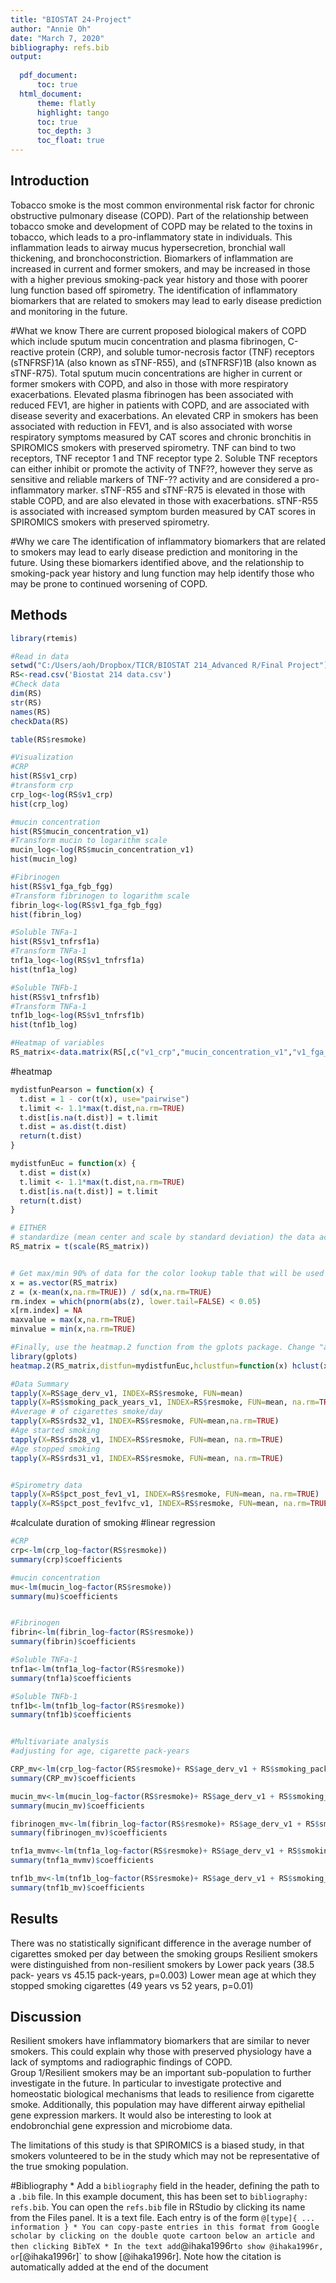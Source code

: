 ```yaml
---
title: "BIOSTAT 24-Project"
author: "Annie Oh"
date: "March 7, 2020"
bibliography: refs.bib
output: 
  
  pdf_document:
      toc: true
  html_document:
      theme: flatly
      highlight: tango
      toc: true
      toc_depth: 3
      toc_float: true
---
```


## Introduction
Tobacco smoke is the most common environmental risk factor for chronic obstructive pulmonary disease (COPD). Part of the relationship between tobacco smoke and development of COPD may be related to the toxins in tobacco, which leads to a pro-inflammatory state in individuals. This inflammation leads to airway mucus hypersecretion, bronchial wall thickening, and bronchoconstriction. Biomarkers of inflammation are increased in current and former smokers, and may be increased in those with a higher previous smoking-pack year history and those with poorer lung function based off spirometry.  The identification of inflammatory biomarkers that are related to smokers may lead to early disease prediction and monitoring in the future.

#What we know
There are current proposed biological makers of COPD which include sputum mucin concentration and plasma fibrinogen, C-reactive protein (CRP), and soluble tumor-necrosis factor (TNF) receptors (sTNFRSF)1A (also known as sTNF-R55), and (sTNFRSF)1B (also known as sTNF-R75). 
Total sputum mucin concentrations are higher in current or former smokers with COPD, and also in those with more respiratory exacerbations. Elevated plasma fibrinogen has been associated with reduced FEV1, are higher in patients with COPD, and are associated with disease severity and exacerbations. An elevated CRP in smokers has been associated with reduction in FEV1, and is also associated with worse respiratory symptoms measured by CAT scores and chronic bronchitis in SPIROMICS smokers with preserved spirometry. 
TNF can bind to two receptors, TNF receptor 1 and TNF receptor type 2. Soluble TNF receptors can either inhibit or promote the activity of TNF??, however they serve as sensitive and reliable markers of TNF-?? activity and are considered a pro-inflammatory marker. sTNF-R55 and sTNF-R75 is elevated in those with stable COPD, and are also elevated in those with exacerbations. sTNF-R55 is associated with increased symptom burden measured by CAT scores in SPIROMICS smokers with preserved spirometry. 

#Why we care
The identification of inflammatory biomarkers that are related to smokers may lead to early disease prediction and monitoring in the future. Using these biomarkers identified above, and the relationship to smoking-pack year history and lung function may help identify those who may be prone to continued worsening of COPD. 




## Methods
```r
library(rtemis)

#Read in data
setwd("C:/Users/aoh/Dropbox/TICR/BIOSTAT 214_Advanced R/Final Project")
RS<-read.csv('Biostat 214 data.csv')
#Check data
dim(RS)
str(RS)
names(RS)
checkData(RS)

table(RS$resmoke)

#Visualization
#CRP
hist(RS$v1_crp)
#transform crp
crp_log<-log(RS$v1_crp)
hist(crp_log)

#mucin concentration
hist(RS$mucin_concentration_v1)
#Transform mucin to logarithm scale 
mucin_log<-log(RS$mucin_concentration_v1)
hist(mucin_log)

#Fibrinogen
hist(RS$v1_fga_fgb_fgg)
#Transform fibrinogen to logarithm scale
fibrin_log<-log(RS$v1_fga_fgb_fgg)
hist(fibrin_log)

#Soluble TNFa-1
hist(RS$v1_tnfrsf1a)
#Transform TNFa-1
tnf1a_log<-log(RS$v1_tnfrsf1a)
hist(tnf1a_log)

#Soluble TNFb-1
hist(RS$v1_tnfrsf1b)
#Transform TNFa-1
tnf1b_log<-log(RS$v1_tnfrsf1b)
hist(tnf1b_log)

```

```r
#Heatmap of variables
RS_matrix<-data.matrix(RS[,c("v1_crp","mucin_concentration_v1","v1_fga_fgb_fgg", "v1_tnfrsf1a", "v1_tnfrsf1b")])


```

#heatmap
```r
mydistfunPearson = function(x) {
  t.dist = 1 - cor(t(x), use="pairwise")
  t.limit <- 1.1*max(t.dist,na.rm=TRUE)
  t.dist[is.na(t.dist)] = t.limit
  t.dist = as.dist(t.dist)
  return(t.dist)
}

mydistfunEuc = function(x) {
  t.dist = dist(x)
  t.limit <- 1.1*max(t.dist,na.rm=TRUE)
  t.dist[is.na(t.dist)] = t.limit
  return(t.dist)
}

# EITHER
# standardize (mean center and scale by standard deviation) the data across each gene, so that genes with high expression don't outweigh genes with low expression
RS_matrix = t(scale(RS_matrix))


# Get max/min 90% of data for the color lookup table that will be used to color the individual blocks of the heatmap. Basically, doing this so outliers don't set the color limits leading to most things in between looking the same.
x = as.vector(RS_matrix)
z = (x-mean(x,na.rm=TRUE)) / sd(x,na.rm=TRUE)
rm.index = which(pnorm(abs(z), lower.tail=FALSE) < 0.05)
x[rm.index] = NA
maxvalue = max(x,na.rm=TRUE)
minvalue = min(x,na.rm=TRUE)
```

```r
#Finally, use the heatmap.2 function from the gplots package. Change "average" to "complete" for complete linkage, and change mydistfunPearson to mydistfunEuc for Euclidean distance. I find that the two different distance functions highlight different aspects of the data, with the Euclidean distance metric tending to put outlier samples into their own polarized branch.
library(gplots)
heatmap.2(RS_matrix,distfun=mydistfunEuc,hclustfun=function(x) hclust(x,method="complete"),cexRow=0.7,breaks=seq(minvalue,maxvalue,length.out=76),col=bluered(75),na.color="grey",offsetRow=0,trace="none",density.info="none")

```


```r
#Data Summary
tapply(X=RS$age_derv_v1, INDEX=RS$resmoke, FUN=mean)
tapply(X=RS$smoking_pack_years_v1, INDEX=RS$resmoke, FUN=mean, na.rm=TRUE)
#Average # of cigarettes smoke/day
tapply(X=RS$rds32_v1, INDEX=RS$resmoke, FUN=mean,na.rm=TRUE)
#Age started smoking
tapply(X=RS$rds28_v1, INDEX=RS$resmoke, FUN=mean, na.rm=TRUE)
#Age stopped smoking
tapply(X=RS$rds31_v1, INDEX=RS$resmoke, FUN=mean, na.rm=TRUE)


#Spirometry data 
tapply(X=RS$pct_post_fev1_v1, INDEX=RS$resmoke, FUN=mean, na.rm=TRUE)
tapply(X=RS$pct_post_fev1fvc_v1, INDEX=RS$resmoke, FUN=mean, na.rm=TRUE)


```

#calculate duration of smoking
#linear regression
```r
#CRP
crp<-lm(crp_log~factor(RS$resmoke))
summary(crp)$coefficients

#mucin concentration
mu<-lm(mucin_log~factor(RS$resmoke))
summary(mu)$coefficients


#Fibrinogen
fibrin<-lm(fibrin_log~factor(RS$resmoke))
summary(fibrin)$coefficients

#Soluble TNFa-1
tnf1a<-lm(tnf1a_log~factor(RS$resmoke))
summary(tnf1a)$coefficients

#Soluble TNFb-1
tnf1b<-lm(tnf1b_log~factor(RS$resmoke))
summary(tnf1b)$coefficients



```

```r
#Multivariate analysis
#adjusting for age, cigarette pack-years

CRP_mv<-lm(crp_log~factor(RS$resmoke)+ RS$age_derv_v1 + RS$smoking_pack_years_v1)
summary(CRP_mv)$coefficients

mucin_mv<-lm(mucin_log~factor(RS$resmoke)+ RS$age_derv_v1 + RS$smoking_pack_years_v1)
summary(mucin_mv)$coefficients

fibrinogen_mv<-lm(fibrin_log~factor(RS$resmoke)+ RS$age_derv_v1 + RS$smoking_pack_years_v1)
summary(fibrinogen_mv)$coefficients

tnf1a_mvmv<-lm(tnf1a_log~factor(RS$resmoke)+ RS$age_derv_v1 + RS$smoking_pack_years_v1)
summary(tnf1a_mvmv)$coefficients

tnf1b_mv<-lm(tnf1b_log~factor(RS$resmoke)+ RS$age_derv_v1 + RS$smoking_pack_years_v1)
summary(tnf1b_mv)$coefficients 
```



## Results
There was no statistically significant difference in the average number of cigarettes smoked per day between the smoking groups
Resilient smokers were distinguished from non-resilient smokers by 
Lower pack years (38.5 pack- years vs 45.15 pack-years, p=0.003)
Lower mean age at which they stopped smoking cigarettes (49 years vs 52 years, p=0.01)


## Discussion
Resilient smokers have inflammatory biomarkers that are similar to never smokers. This could explain why those with preserved physiology have a lack of symptoms and radiographic findings of COPD.  
Group 1/Resilient smokers may be an important sub-population to further investigate in the future. In particular to investigate protective and homeostatic biological mechanisms that leads to resilience from cigarette smoke.  Additionally, this population may have different airway epithelial gene expression markers. It would also be interesting to look at endobronchial gene expression and microbiome data. 

The limitations of this study is that SPIROMICS is a biased study, in that smokers volunteered to be in the study which may not be representative of the true smoking population. 

#Bibliography
* Add a `bibliography` field in the header, defining the path to a `.bib` file. In this example document, this has been set to `bibliography: refs.bib`. You can open the `refs.bib` file in RStudio by clicking its name from the Files panel. It is a text file. Each entry is of the form `@[type]{ ... information }
* You can copy-paste entries in this format from Google scholar by clicking on the double quote cartoon below an article and then clicking BibTeX
* In the text add `@ihaka1996r` to show @ihaka1996r, or `[@ihaka1996r]` to show [@ihaka1996r]. Note how the citation is automatically added at the end of the document
